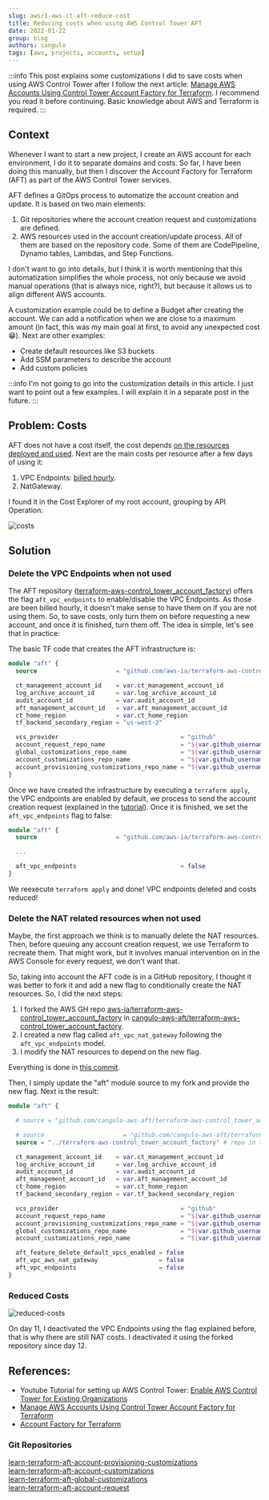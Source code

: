 ```yaml
---
slug: aws/1-aws-ct-aft-reduce-cost
title: Reducing costs when using AWS Control Tower AFT
date: 2022-01-22
group: blog
authors: cangulo
tags: [aws, projects, accounts, setup]
---
```



:::info
This post explains some customizations I did to save costs when using AWS Control Tower after I follow the next article: [Manage AWS Accounts Using Control Tower Account Factory for Terraform](https://learn.hashicorp.com/tutorials/terraform/aws-control-tower-aft#create-aws-aft-organizational-unit-and-account). I recommend you read it before continuing. Basic knowledge about AWS and Terraform is required.
:::

<!--truncate-->

## Context

Whenever I want to start a new project, I create an AWS account for each environment, I do it to separate domains and costs. So far, I have been doing this manually, but then I discover the Account Factory for Terraform (AFT) as part of the AWS Control Tower services. 

AFT defines a GitOps process to automatize the account creation and update. It is based on two main elements: 
1. Git repositories where the account creation request and customizations are defined.
2. AWS resources used in the account creation/update process. All of them are based on the repository code. Some of them are CodePipeline, Dynamo tables, Lambdas, and Step Functions.

I don't want to go into details, but I think it is worth mentioning that this automatization simplifies the whole process, not only because we avoid manual operations (that is always nice, right?), but because it allows us to align different AWS accounts.

A customization example could be to define a Budget after creating the account. We can add a notification when we are close to a maximum amount (in fact, this was my main goal at first, to avoid any unexpected cost 😁). Next are other examples:

* Create default resources like S3 buckets
* Add SSM parameters to describe the account
* Add custom policies

:::info
I'm not going to go into the customization details in this article. I just want to point out a few examples. I will explain it in a separate post in the future.
:::

## Problem: Costs

AFT does not have a cost itself, the cost depends [on the resources deployed and used](https://docs.aws.amazon.com/controltower/latest/userguide/aft-pricing.html). Next are the main costs per resource after a few days of using it:

1. VPC Endpoints: [billed hourly](https://docs.aws.amazon.com/vpc/latest/privatelink/vpc-endpoints.html).
2. NatGateway.

I found it in the Cost Explorer of my root account, grouping by API Operation:

![costs](./resources/costs-using-aws-ct-aft.png)

## Solution

### Delete the VPC Endpoints when not used

The AFT repository ([terraform-aws-control_tower_account_factory](https://github.com/aws-ia/terraform-aws-control_tower_account_factory)) offers  the flag `aft_vpc_endpoints` to enable/disable the VPC Endpoints. As those are been billed hourly, it doesn't make sense to have them on if you are not using them. So, to save costs, only turn them on before requesting a new account, and once it is finished, turn them off. The idea is simple, let's see that in practice:

The basic TF code that creates the AFT infrastructure is:

```terraform
module "aft" {
  source                      = "github.com/aws-ia/terraform-aws-control_tower_account_factory"

  ct_management_account_id    = var.ct_management_account_id
  log_archive_account_id      = var.log_archive_account_id
  audit_account_id            = var.audit_account_id
  aft_management_account_id   = var.aft_management_account_id
  ct_home_region              = var.ct_home_region
  tf_backend_secondary_region = "us-west-2"

  vcs_provider                                  = "github"
  account_request_repo_name                     = "${var.github_username}/learn-terraform-aft-account-request"
  global_customizations_repo_name               = "${var.github_username}/learn-terraform-aft-global-customizations"
  account_customizations_repo_name              = "${var.github_username}/learn-terraform-aft-account-customizations"
  account_provisioning_customizations_repo_name = "${var.github_username}/learn-terraform-aft-account-provisioning-customizations"
}
```

Once we have created the infrastructure by executing a `terraform apply`, the VPC endpoints are enabled by default, we process to send the account creation request (explained in the [tutorial](https://learn.hashicorp.com/tutorials/terraform/aws-control-tower-aft#create-aws-aft-organizational-unit-and-account)). Once it is finished, we set the `aft_vpc_endpoints` flag to false:

```terraform {5}
module "aft" {
  source                      = "github.com/aws-ia/terraform-aws-control_tower_account_factory"

  ...

  aft_vpc_endpoints                             = false
}
```

We reexecute `terraform apply` and done! VPC endpoints deleted and costs reduced!

### Delete the NAT related resources when not used

Maybe, the first approach we think is to manually delete the NAT resources. Then, before queuing any account creation request, we use Terraform to recreate them. That might work, but it involves manual intervention on in the AWS Console for every request, we don't want that. 

So, taking into account the AFT code is in a GitHub repository, I thought it was better to fork it and add a new flag to conditionally create the NAT resources. So, I did the next steps:

1. I forked the AWS GH repo [aws-ia/terraform-aws-control_tower_account_factory](https://github.com/aws-ia/terraform-aws-control_tower_account_factory) in [cangulo-aws-aft/terraform-aws-control_tower_account_factory](https://github.com/cangulo-aws-aft/terraform-aws-control_tower_account_factory).
2. I created a new flag called `aft_vpc_nat_gateway` following the `aft_vpc_endpoints` model.
3. I modify the NAT resources to depend on the new flag. 

Everything is done in [this commit](https://github.com/cangulo-aws-aft/terraform-aws-control_tower_account_factory/commit/d8cfd2584f4cec37e1a91d213f823191cec201d3).

Then, I simply update the "aft" module source to my fork and provide the new flag. Next is the result:

```terraform {22}
module "aft" {

  # source = "github.com/cangulo-aws-aft/terraform-aws-control_tower_account_factory" # repo in the cloud

  # source                      = "github.com/cangulo-aws-aft/terraform-aws-control_tower_account_factory"
  source = "../terraform-aws-control_tower_account_factory" # repo in the same local path

  ct_management_account_id    = var.ct_management_account_id
  log_archive_account_id      = var.log_archive_account_id
  audit_account_id            = var.audit_account_id
  aft_management_account_id   = var.aft_management_account_id
  ct_home_region              = var.ct_home_region
  tf_backend_secondary_region = var.tf_backend_secondary_region

  vcs_provider                                  = "github"
  account_request_repo_name                     = "${var.github_username}/account-request"
  account_provisioning_customizations_repo_name = "${var.github_username}/account-provisioning-customizations"
  global_customizations_repo_name               = "${var.github_username}/global-customizations"
  account_customizations_repo_name              = "${var.github_username}/account-customizations"

  aft_feature_delete_default_vpcs_enabled = false
  aft_vpc_aws_nat_gateway                 = false
  aft_vpc_endpoints                       = false
}
```

### Reduced Costs

![reduced-costs](./resources/reduced-costs.jpg)

On day 11, I deactivated the VPC Endpoints using the flag explained before, that is why there are still NAT costs. I deactivated it using the forked repository since day 12.

## References:

* Youtube Tutorial for setting up AWS Control Tower: [Enable AWS Control Tower for Existing Organizations](https://www.youtube.com/watch?v=CwRy0t8nfgM)  
* [Manage AWS Accounts Using Control Tower Account Factory for Terraform](https://learn.hashicorp.com/tutorials/terraform/aws-control-tower-aft#create-aws-aft-organizational-unit-and-account)  
* [Account Factory for Terraform](https://aws.amazon.com/blogs/aws/new-aws-control-tower-account-factory-for-terraform/)

### Git Repositories

[learn-terraform-aft-account-provisioning-customizations](https://github.com/hashicorp/learn-terraform-aft-account-provisioning-customizations)  
[learn-terraform-aft-account-customizations](https://github.com/hashicorp/learn-terraform-aft-account-customizations)  
[learn-terraform-aft-global-customizations](https://github.com/hashicorp/learn-terraform-aft-global-customizations)  
[learn-terraform-aft-account-request](https://github.com/hashicorp/learn-terraform-aft-account-request)  